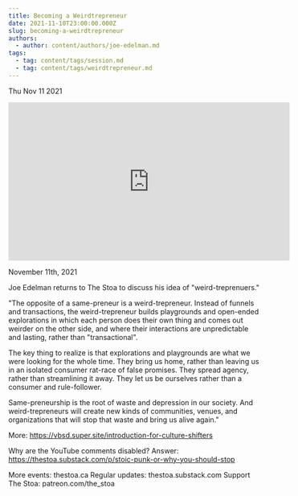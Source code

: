 ```yaml
---
title: Becoming a Weirdtrepreneur
date: 2021-11-10T23:00:00.000Z
slug: becoming-a-weirdtrepreneur
authors:
  - author: content/authors/joe-edelman.md
tags:
  - tag: content/tags/session.md
  - tag: content/tags/weirdtrepreneur.md
---
```






Thu Nov 11 2021

<iframe width="560" height="315" src="https://www.youtube.com/embed/oFERYChvVKE" title="Becoming a Weirdtrepreneur w/ Joe Edelman" frameborder="0" allow="accelerometer; autoplay; clipboard-write; encrypted-media; gyroscope; picture-in-picture" allowfullscreen ></iframe>

November 11th, 2021

Joe Edelman returns to The Stoa to discuss his idea of "weird-treprenuers."

"The opposite of a same-preneur is a weird-trepreneur. Instead of funnels and transactions, the weird-trepreneur builds playgrounds and open-ended explorations in which each person does their own thing and comes out weirder on the other side, and where their interactions are unpredictable and lasting, rather than "transactional".

The key thing to realize is that explorations and playgrounds are what we were looking for the whole time. They bring us home, rather than leaving us in an isolated consumer rat-race of false promises. They spread agency, rather than streamlining it away. They let us be ourselves rather than a consumer and rule-follower.

Same-preneurship is the root of waste and depression in our society. And weird-trepreneurs will create new kinds of communities, venues, and organizations that will stop that waste and bring us alive again."

More: https://vbsd.super.site/introduction-for-culture-shifters

Why are the YouTube comments disabled? Answer: https://thestoa.substack.com/p/stoic-punk-or-why-you-should-stop

More events: thestoa.ca
Regular updates: thestoa.substack.com
Support The Stoa: patreon.com/the_stoa


